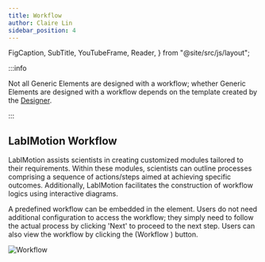 ```yaml
---
title: Workflow
author: Claire Lin
sidebar_position: 4
---
```


  FigCaption,
  SubTitle,
  YouTubeFrame,
  Reader,
} from "@site/src/js/layout";

<SubTitle text="Process and Workflow." />
<Reader text="User" />

:::info

Not all Generic Elements are designed with a workflow; whether Generic Elements are designed with a workflow depends on the template created by the [Designer](/docs/labimotion/design-principles#designer-role).

:::

## LabIMotion Workflow

LabIMotion assists scientists in creating customized modules tailored to their requirements. Within these modules, scientists can outline processes comprising a sequence of actions/steps aimed at achieving specific outcomes. Additionally, LabIMotion facilitates the construction of workflow logics using interactive diagrams.

A predefined workflow can be embedded in the element. Users do not need additional configuration to access the workflow; they simply need to follow the actual process by clicking 'Next' to proceed to the next step. Users can also view the workflow by clicking the (Workflow <FontAwesomeIcon icon={faSitemap} />) button.

![Workflow](/img/labimotion/workflow.png)
